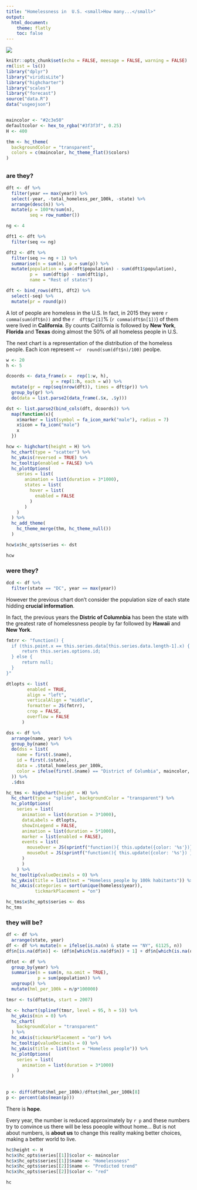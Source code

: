 ---
title: "Homelessness in  U.S. <small>How many...</small>"
output:
  html_document:
    theme: flatly
    toc: false
---


<link rel="stylesheet" href="styles.css">
<script src="custom.js"></script>
<div id="bg"><img src="bg.jpg"></img></div>
```{r setup, include = FALSE, echo = FALSE, meesage = FALSE, warning = FALSE}
knitr::opts_chunk$set(echo = FALSE, meesage = FALSE, warning = FALSE)
rm(list = ls())
library("dplyr")
library("viridisLite")
library("highcharter")
library("scales")
library("forecast")
source("data.R")
data("usgeojson")


maincolor <- "#2c3e50"
defaultcolor <- hex_to_rgba("#3f3f3f", 0.25)
H <- 400

thm <- hc_theme(
  backgroundColor = "transparent",
  colors = c(maincolor, hc_theme_flat()$colors)
)
```

## {.tabset .tabset-fade .tabset-pills}

### are they?

```{r}
dft <- df %>% 
  filter(year == max(year)) %>% 
  select(-year, -total_homeless_per_100k, -state) %>% 
  arrange(desc(n)) %>% 
  mutate(p = 100*n/sum(n),
         seq = row_number())

ng <- 4

dft1 <- dft %>% 
  filter(seq <= ng) 

dft2 <- dft %>% 
  filter(seq >= ng + 1) %>% 
  summarise(n = sum(n), p = sum(p)) %>% 
  mutate(population = sum(dft$population) - sum(dft1$population),
         p =  sum(dft$p) - sum(dft1$p),
         name = "Rest of states")

dft <- bind_rows(dft1, dft2) %>% 
  select(-seq) %>% 
  mutate(pr = round(p))
```

<div class="col-md-4">
A lot of people are homeless in the U.S. In fact, in 2015
they were `r comma(sum(dft$n))` and the `r  dft$pr[1]`%
(`r comma(dft$n[1])`) of them were lived in **California**. By counts California is
followed by **New York**, **Florida** and **Texas** doing almost
the 50% of all homeless people in U.S.

The next chart is a representation of the distribution of the 
homeless people. Each icon represent  ~`r  round(sum(dft$n)/100)`
peolpe.

</div>

<div class="col-md-8">
```{r}
w <- 20
h <- 5

dcoords <- data_frame(x =  rep(1:w, h),
                 y = rep(1:h, each = w)) %>% 
  mutate(gr = rep(seq(nrow(dft)), times = dft$pr)) %>% 
  group_by(gr) %>% 
  do(data = list.parse2(data_frame(.$x, .$y)))

dst <- list.parse2(bind_cols(dft, dcoords)) %>% 
  map(function(x){
    x$marker = list(symbol = fa_icon_mark("male"), radius = 7)
    x$icon = fa_icon("male")
    x
  })

hcw <- highchart(height = H) %>% 
  hc_chart(type = "scatter") %>% 
  hc_yAxis(reversed = TRUE) %>% 
  hc_tooltip(enabled = FALSE) %>% 
  hc_plotOptions(
    series = list(
       animation = list(duration = 3*1000),
       states = list(
         hover = list(
           enabled = FALSE
         )
       )
    )
  ) %>% 
  hc_add_theme(
    hc_theme_merge(thm, hc_theme_null())
  ) 

hcw$x$hc_opts$series <- dst

hcw

```
</div>

### were they?

```{r}
dcd <- df %>% 
  filter(state == "DC", year == max(year))

```

<div class="col-md-4">
However the previous chart don't consider the population size of each
state hidding **crucial information**.

In fact, the previous years the **Distric of Columnbia** has been the state
with the greatest rate of homelessness people by far followed by 
**Hawaii** and **New York**. 

</div>

<div class="col-md-8">
```{r}
fmtrr <- "function() {
  if (this.point.x == this.series.data[this.series.data.length-1].x) {
      return this.series.options.id;
  } else {
      return null;
  }
}"

dtlopts <- list(
        enabled = TRUE,
        align = "left",
        verticalAlign = "middle",
        formatter = JS(fmtrr),
        crop = FALSE,
        overflow = FALSE
      )

dss <- df %>% 
  arrange(name, year) %>% 
  group_by(name) %>% 
  do(dss = list(
    name = first(.$name),
    id = first(.$state),
    data = .$total_homeless_per_100k,
    color = ifelse(first(.$name) == "District of Columbia", maincolor, defaultcolor)
  )) %>% 
  .$dss

hc_tms <- highchart(height = H) %>%
  hc_chart(type = "spline", backgroundColor = "transparent") %>%
  hc_plotOptions(
    series = list(
      animation = list(duration = 3*1000),
      dataLabels = dtlopts,
      showInLegend = FALSE,
      animation = list(duration = 5*1000),
      marker = list(enabled = FALSE),
      events = list(
        mouseOver = JS(sprintf("function(){ this.update({color: '%s'})}", maincolor)),
        mouseOut = JS(sprintf("function(){ this.update({color: '%s'}) }", defaultcolor))
      )
      )
    ) %>% 
  hc_tooltip(valueDecimals = 0) %>% 
  hc_yAxis(title = list(text = "Homeless people by 100k habitants")) %>% 
  hc_xAxis(categories = sort(unique(homeless$year)),
           tickmarkPlacement = "on")

hc_tms$x$hc_opts$series <- dss
hc_tms
```
</div>

### they will be?

```{r hope}
df <- df %>% 
  arrange(state, year) 
df <- df %>% mutate(n = ifelse(is.na(n) & state == "NY", 61125, n))
df$n[is.na(df$n)] <- (df$n[which(is.na(df$n)) + 1] + df$n[which(is.na(df$n)) - 1] ) /2

dftot <- df %>% 
  group_by(year) %>% 
  summarise(n = sum(n, na.omit = TRUE),
            p = sum(population)) %>% 
  ungroup() %>% 
  mutate(hml_per_100k = n/p*100000)

tmsr <- ts(dftot$n, start = 2007)

hc <- hchart(splinef(tmsr, level = 95, h = 5)) %>% 
  hc_yAxis(min = 0) %>% 
  hc_chart(
    backgroundColor = "transparent"
  ) %>% 
  hc_xAxis(tickmarkPlacement = "on") %>% 
  hc_tooltip(valueDecimals = 0) %>% 
  hc_yAxis(title = list(text = "Homeless people")) %>% 
  hc_plotOptions(
    series = list(
      animation = list(duration = 3*1000)
    )
  )
  

p <- diff(dftot$hml_per_100k)/dftot$hml_per_100k[8]
p <- percent(abs(mean(p))) 
```


<div class="col-md-4">
There is **hope**.

Every year, the number is reduced approximately by `r p` and these numbers
try to convince us there will be less poeople without home... But is not 
about numbers, is **about us** to change this reality making
better choices, making a better world to live.
</div>
<div class="col-md-8">
```{r}
hc$height <- H
hc$x$hc_opts$series[[1]]$color <- maincolor
hc$x$hc_opts$series[[1]]$name <- "Homelessness"
hc$x$hc_opts$series[[2]]$name <- "Predicted trend"
hc$x$hc_opts$series[[2]]$color <- "red"

hc
```
</div>


